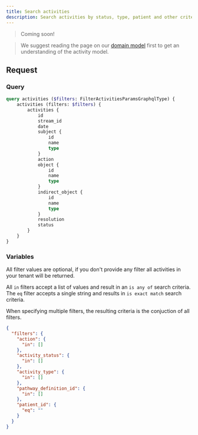 ```yaml
---
title: Search activities
description: Search activities by status, type, patient and other criteria
---
```


> Coming soon!

> We suggest reading the page on our [domain model](/docs/getting-started/domain-model) first to get an understanding of the activity model.

## Request

### Query

```graphql
query activities ($filters: FilterActivitiesParamsGraphqlType) {
    activities (filters: $filters) {
        activities {
            id
            stream_id
            date
            subject {
                id
                name
                type
            }
            action
            object {
                id
                name
                type
            }
            indirect_object {
                id
                name
                type
            }
            resolution
            status
        }
    }
}
```

### Variables

All filter values are optional, if you don't provide any filter all activities in your tenant will be returned.

All `in` filters accept a list of values and result in an `is any of` search criteria. The `eq` filter accepts a single string and results in `is exact match` search criteria.

When specifying multiple filters, the resulting criteria is the conjuction of all filters.

```json
{
  "filters": {
    "action": {
      "in": []
    },
    "activity_status": {
      "in": []
    },
    "activity_type": {
      "in": []
    },
    "pathway_definition_id": {
      "in": []
    },
    "patient_id": {
      "eq": ""
    }
  }
}
```

